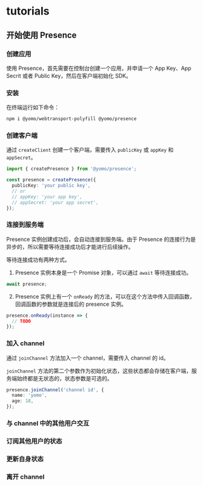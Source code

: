 # tutorials

## 开始使用 Presence

### 创建应用

使用 Presence，首先需要在控制台创建一个应用，并申请一个 App Key、App Secrit 或者 Public Key，然后在客户端初始化 SDK。

### 安装

在终端运行如下命令：

```bash
npm i @yomo/webtransport-polyfill @yomo/presence
```

### 创建客户端

通过 `createClient` 创建一个客户端，需要传入 `publicKey` 或 `appKey` 和 `appSecret`。

```ts
import { createPresence } from '@yomo/presence';

const presence = createPresence({
  publicKey: 'your public key',
  // or
  // appKey: 'your app key',
  // appSecret: 'your app secret',
});
```

### 连接到服务端

Presence 实例创建成功后，会自动连接到服务端。由于 Presence 的连接行为是异步的，所以需要等待连接成功后才能进行后续操作。

等待连接成功有两种方式。

1. Presence 实例本身是一个 Promise 对象，可以通过 `await` 等待连接成功。

```ts
await presence;
```

2. Presence 实例上有一个 `onReady` 的方法，可以在这个方法中传入回调函数，回调函数的参数就是连接后的 presence 实例。

```ts
presence.onReady(instance => {
  // TODO
});
```

### 加入 channel

通过 `joinChannel` 方法加入一个 channel，需要传入 channel 的 id。

`joinChannel` 方法的第二个参数作为初始化状态，这些状态都会存储在客户端，服务端始终都是无状态的，状态参数是可选的。

```ts
presence.joinChannel('channel id', {
  name: 'yomo',
  age: 18,
});
```

### 与 channel 中的其他用户交互

### 订阅其他用户的状态

### 更新自身状态

### 离开 channel
